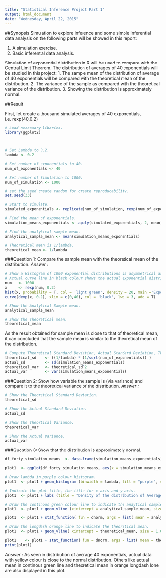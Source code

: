 ```yaml
---
title: "Statistical Inference Project Part 1"
output: html_document
date: "Wednesday, April 22, 2015"
---
```



##Synopsis
Simulation to explore inference and some simple inferential data analysis on the following parts will be showed in this report:

1. A simulation exercise.
2. Basic inferential data analysis.

Simulation of exponential distribution in R  will be used to compare with the Central Limit Theorem.
The distribution of averages of 40 exponentials will be studied in this project:
1. The sample mean of the distribution of average of 40 exponentials will be compared with the theoretical mean of the distribution.
2. The variance of the sample as compared with the theoretical variance of the distribution.
3. Showing the distribution is approximately normal.


##Result

First, let create a thousand simulated averages of 40 exponentials, i.e. rexp(40,0.2)
```r
# Load necessary libaries.
library(ggplot2)



# Set Lambda to 0.2.
lambda <- 0.2

# Set number of exponentials to 40.
num_of_exponentials <- 40

# Set number of Simulation to 1000.
num_of_simulation <- 1000

# set the seed create random for create reproducability.
set.seed(33)

# Start to simulate.
simulated_exponentials <- replicate(num_of_simulation, rexp(num_of_exponentials, lambda))

# Find the mean of exponentials.
simulation_means_exponentials <- apply(simulated_exponentials, 2, mean)

# Find the analytical sample mean.
analytical_sample_mean <- mean(simulation_means_exponentials)

# Theoretical mean is 1/lambda.
theoretical_mean <- 1/lambda

```



###Question 1: Compare the sample mean with the theoretical mean of the distribution.
*Answer :* 

```r
# Show a Histogram of 1000 exponential distributions is asymmetrical around a central point as in the Normal distribution.
# Actual curve line in black colour shows the actual exponential distributions.
num   <- 1000 
x     <- rexp(num, 0.2) 
hist(x, probability = T, col = 'light green', density = 20, main ='Exponential Distribution') 
curve(dexp(x, 0.2), xlim = c(0,40), col = 'black', lwd = 3, add = T)
```

```r
# Show the Analytical Sample mean.
analytical_sample_mean
```

```r
# Show the Theoretical mean.
theoretical_mean
```

As the result obtained for sample mean is close to that of theoretical mean, it can concluded that the sample mean is similar to the theoretical mean of the distribution.

```r
# Compute Theoretical Standard Deviation, Actual Standard Deviation, Theortical Variance and Actual Variance. 
theoretical_sd    <- ((1/lambda) * (1/sqrt(num_of_exponentials)) )
actual_sd         <- sd(simulation_means_exponentials)
theoretical_var   <- theoretical_sd^2
actual_var        <- var(simulation_means_exponentials)
```


###Question 2: Show how variable the sample is (via variance) and compare it to the theoretical variance of the distribution.
*Answer :* 
```r
# Show the Theoretical Standard Deviation.
theoretical_sd 
```

```r
# Show the Actual Standard Deviation.
actual_sd 
```

```r
# Show the Theortical Variance.
theoretical_var
```

```r
# Show the Actual Variance.
actual_var 
```


###Question 3: Show that the distribution is approximately normal.

```r
df_forty_simulation_means  <- data.frame(simulation_means_exponentials)

plot1  <- ggplot(df_forty_simulation_means, aes(x = simulation_means_exponentials))

# Draw lambda in purple colour histogram.
plot1  <- plot1 + geom_histogram (binwidth = lambda, fill = "purple", color = "black", aes(y = ..density..))

# Indicate the plot title, the title for x axis and y axis.
plot1  <- plot1 + labs (title = "Density of the distribution of Average 40 exponentials", x = "Mean", y = "Density")

# Draw the continous green colour line to indicate the anaytical sample mean.
plot1  <- plot1 + geom_vline (xintercept = analytical_sample_mean, size = 1.0, color = "green" )

plot1  <- plot1 + stat_function( fun = dnorm, args = list( mean = analytical_sample_mean, sd = actual_sd ), color = "yellow", size = 1.0)

# Draw the longdash orange line to indicate the theoretical mean.
plot1  <- plot1 + geom_vline( xintercept = theoretical_mean, size = 1.0, color = "orange", linetype = "longdash")

plot1	 <- plot1 + stat_function( fun = dnorm, args = list( mean = theoretical_mean, sd = theoretical_sd ), color = "red", size = 1.0)
print(plot1)
```

*Answer :* 
As seen in distribution of average 40 exponentials, actual data with yellow colour is close to the normal distribution.
Others like actual mean in continous green line and theoretical mean in orange longdash lone are also displayed in this plot.




